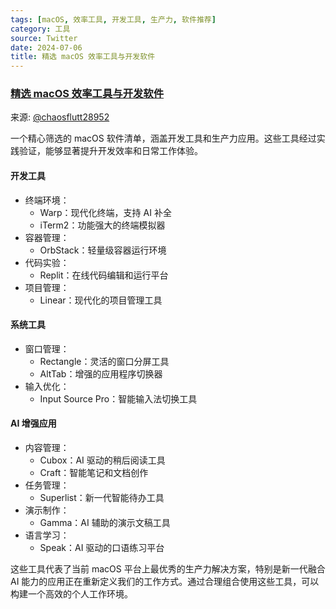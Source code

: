 ```yaml
---
tags: [macOS, 效率工具, 开发工具, 生产力, 软件推荐]
category: 工具
source: Twitter
date: 2024-07-06
title: 精选 macOS 效率工具与开发软件
---
```


### [精选 macOS 效率工具与开发软件](https://x.com/chaosflutt28952/status/1812368066195730824)

来源: [@chaosflutt28952](https://x.com/chaosflutt28952/status/1812368066195730824)

一个精心筛选的 macOS 软件清单，涵盖开发工具和生产力应用。这些工具经过实践验证，能够显著提升开发效率和日常工作体验。

#### 开发工具
- 终端环境：
  - Warp：现代化终端，支持 AI 补全
  - iTerm2：功能强大的终端模拟器
- 容器管理：
  - OrbStack：轻量级容器运行环境
- 代码实验：
  - Replit：在线代码编辑和运行平台
- 项目管理：
  - Linear：现代化的项目管理工具

#### 系统工具
- 窗口管理：
  - Rectangle：灵活的窗口分屏工具
  - AltTab：增强的应用程序切换器
- 输入优化：
  - Input Source Pro：智能输入法切换工具

#### AI 增强应用
- 内容管理：
  - Cubox：AI 驱动的稍后阅读工具
  - Craft：智能笔记和文档创作
- 任务管理：
  - Superlist：新一代智能待办工具
- 演示制作：
  - Gamma：AI 辅助的演示文稿工具
- 语言学习：
  - Speak：AI 驱动的口语练习平台

这些工具代表了当前 macOS 平台上最优秀的生产力解决方案，特别是新一代融合 AI 能力的应用正在重新定义我们的工作方式。通过合理组合使用这些工具，可以构建一个高效的个人工作环境。
